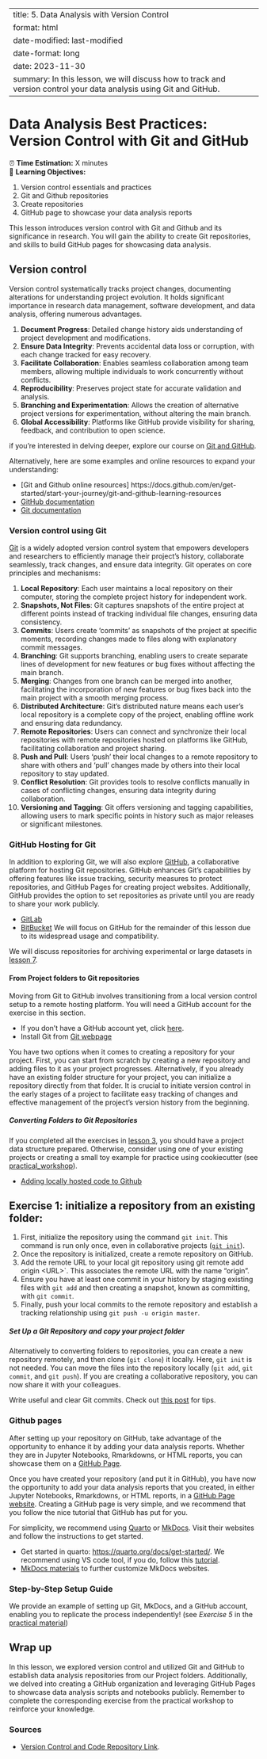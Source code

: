 ﻿---
title: 5. Data Analysis with Version Control
format: html
date-modified: last-modified
date-format: long
date: 2023-11-30
summary: In this lesson, we will discuss how to track and version control your data analysis using Git and GitHub.
---
# Data Analysis Best Practices: Version Control with Git and GitHub

:::{.callout-note title="Course Overview"}

⏰ **Time Estimation:** X minutes  
💬 **Learning Objectives:**    

1. Version control essentials and practices
2. Git and Github repositories
3. Create repositories
4. GitHub page to showcase your data analysis reports
:::

This lesson introduces version control with Git and Github and its significance in research. You will gain the ability to create Git repositories, and skills to build GitHub pages for showcasing data analysis.

## Version control

Version control systematically tracks project changes, documenting alterations for understanding project evolution. It holds significant importance in research data management, software development, and data analysis, offering numerous advantages.

:::{.callout-note title="Advantages of using version control"}

1. **Document Progress**: Detailed change history aids understanding of project development and modifications.
2. **Ensure Data Integrity**:  Prevents accidental data loss or corruption, with each change tracked for easy recovery.
3. **Facilitate Collaboration**: Enables seamless collaboration among team members, allowing multiple individuals to work concurrently without conflicts.
4. **Reproducibility**: Preserves project state for accurate validation and analysis.
5. **Branching and Experimentation**: Allows the creation of alternative project versions for experimentation, without altering the main branch.
6. **Global Accessibility**:  Platforms like GitHub provide visibility for sharing, feedback, and contribution to open science.
:::

:::{.callout-tip title="Take our course on Git & Github"}
if you're interested in delving deeper, explore our course on [Git and GitHub](https://heads.ku.dk/course/git_github).

Alternatively, here are some examples and online resources to expand your understanding:

- [Git and Github online resources] https://docs.github.com/en/get-started/start-your-journey/git-and-github-learning-resources
- [GitHub documentation](https://docs.github.com/get-started)
- [Git documentation](https://git-scm.com/doc)
:::

### Version control using Git

[Git](https://git-scm.com/about) is a widely adopted version control system that empowers developers and researchers to efficiently manage their project's history, collaborate seamlessly, track changes, and ensure data integrity. Git operates on core principles and mechanisms:

1. **Local Repository**: Each user maintains a local repository on their computer, storing the complete project history for independent work.
2. **Snapshots, Not Files**: Git captures snapshots of the entire project at different points instead of tracking individual file changes, ensuring data consistency.
3. **Commits**: Users create 'commits' as snapshots of the project at specific moments, recording changes made to files along with explanatory commit messages.
4. **Branching**: Git supports branching, enabling users to create separate lines of development for new features or bug fixes without affecting the main branch.
5. **Merging**: Changes from one branch can be merged into another, facilitating the incorporation of new features or bug fixes back into the main project with a smooth merging process.
6. **Distributed Architecture**: Git's distributed nature means each user's local repository is a complete copy of the project, enabling offline work and ensuring data redundancy.
7. **Remote Repositories**: Users can connect and synchronize their local repositories with remote repositories hosted on platforms like GitHub, facilitating collaboration and project sharing.
8. **Push and Pull**: Users 'push' their local changes to a remote repository to share with others and 'pull' changes made by others into their local repository to stay updated.
9. **Conflict Resolution**: Git provides tools to resolve conflicts manually in cases of conflicting changes, ensuring data integrity during collaboration.
10. **Versioning and Tagging**: Git offers versioning and tagging capabilities, allowing users to mark specific points in history such as major releases or significant milestones.

### GitHub Hosting for Git

In addition to exploring Git, we will also explore [GitHub](https://github.com/), a collaborative platform for hosting Git repositories. GitHub enhances Git's capabilities by offering features like issue tracking, security measures to protect repositories, and GitHub Pages for creating project websites. Additionally, GitHub provides the option to set repositories as private until you are ready to share your work publicly. 

:::{.callout-note title="Alternatives flows for collaborative projects"}
- [GitLab](https://about.gitlab.com/)
- [BitBucket](https://bitbucket.org/) 
We will focus on GitHub for the remainder of this lesson due to its widespread usage and compatibility.
:::

:::{.callout-warning}
We will discuss repositories for archiving experimental or large datasets in [lesson 7](./07_repos.qmd). 
:::

#### From Project folders to Git repositories 

Moving from Git to GitHub involves transitioning from a local version control setup to a remote hosting platform. You will need a GitHub account for the exercise in this section.

:::{.callout-tip title="Create a GitHub account"}
- If you don't have a GitHub account yet, click [here](https://github.com/signup).
- Install Git from [Git webpage](https://git-scm.com/downloads)
:::

You have two options when it comes to creating a repository for your project. First, you can start from scratch by creating a new repository and adding files to it as your project progresses. Alternatively, if you already have an existing folder structure for your project, you can initialize a repository directly from that folder. It is crucial to initiate version control in the early stages of a project  to facilitate easy tracking of changes and effective management of the project's version history from the beginning. 

##### Converting Folders to Git Repositories
If you completed all the exercises in [lesson 3](./03_DOD.qmd), you should have a project data structure prepared. Otherwise, consider using one of your existing projects or creating a small toy example for practice using cookiecutter (see [practical_workshop](./practical_workshop.qmd)). 

:::{.callout-note title="Github documentation link"}
- [Adding locally hosted code to Github](https://docs.github.com/en/migrations/importing-source-code/using-the-command-line-to-import-source-code/adding-locally-hosted-code-to-github)
:::

:::{.callout-exercise}
# Exercise 1: initialize a repository from an existing folder:
1. First, initialize the repository using the command `git init`. This command is run only once, even in collaborative projects ([`git init`](https://git-scm.com/docs/git-init)).
2. Once the repository is initialized, create a remote repository on GitHub.
3. Add the remote URL to your local git repository using git remote add origin \<URL\>`. This associates the remote URL with the name "origin".
4. Ensure you have at least one commit in your history by staging existing files with `git add` and then creating a snapshot, known as committing, with `git commit`.
5. Finally, push your local commits to the remote repository and establish a tracking relationship using `git push -u origin master`.
:::

##### Set Up a Git Repository and copy your project folder

Alternatively to converting folders to repositories, you can create a new repository remotely, and then clone (`git clone`) it locally. Here, `git init` is not needed. You can move the files into the repository locally (`git add`, `git commit`, and `git push`). If you are creating a collaborative repository, you can now share it with your colleagues. 

:::{.callout-tip title="Tips to write good commit messages"}

Write useful and clear Git commits. Check out [this post](https://www.conventionalcommits.org/en/v1.0.0/) for tips. 
:::

### Github pages

After setting up your repository on GitHub, take advantage of the opportunity to enhance it by adding your data analysis reports. Whether they are in Jupyter Notebooks, Rmarkdowns, or HTML reports, you can showcase them on a [GitHub Page](https://pages.github.com/). 

Once you have created your repository (and put it in GitHub), you have now the opportunity to add your data analysis reports that you created, in either Jupyter Notebooks, Rmarkdowns, or HTML reports, in a [GitHub Page website](https://pages.github.com/). Creating a GitHub page is very simple, and we recommend that you follow the nice tutorial that GitHub has put for you.

For simplicity, we recommend using [Quarto](https://quarto.org/) or [MkDocs](https://www.mkdocs.org/). Visit their websites and follow the instructions to get started. 

:::{.callout-note title="Tutorial links"}
- Get started in quarto: <https://quarto.org/docs/get-started/>. We recommend using VS code tool, if you do, follow this [tutorial](https://quarto.org/docs/get-started/hello/vscode.html). 
- [MkDocs materials](https://squidfunk.github.io/mkdocs-material/) to further customize MkDocs websites. 
:::

### Step-by-Step Setup Guide

We provide an example of setting up Git, MkDocs, and a GitHub account, enabling you to replicate the process independently! (see *Exercise 5* in the [practical material](./practical_workshop.qmd))

## Wrap up

In this lesson, we explored version control and utilized Git and GitHub to establish data analysis repositories from our Project folders. Additionally, we delved into creating a GitHub organization and leveraging GitHub Pages to showcase data analysis scripts and notebooks publicly. Remember to complete the corresponding exercise from the practical workshop to reinforce your knowledge.

### Sources
-  [Version Control and Code Repository Link](https://guides.library.jhu.edu/c.php?g=1096705&p=8066729).
